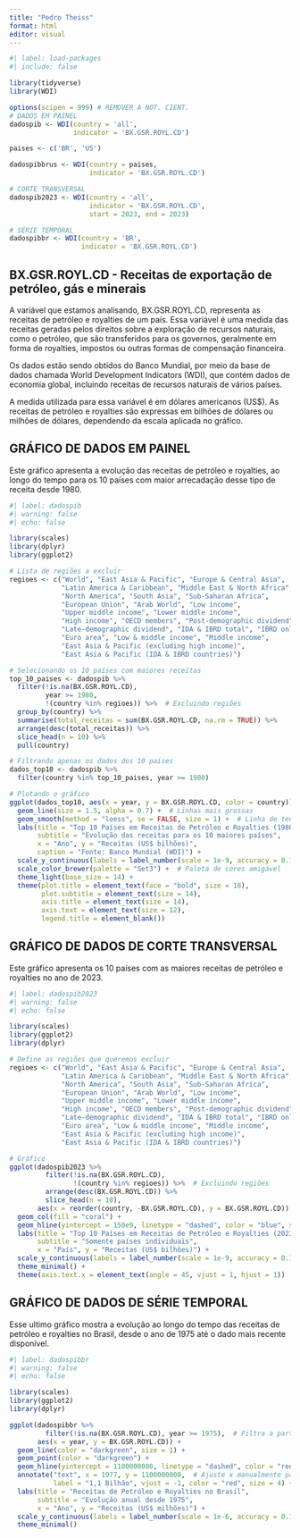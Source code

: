---
title: "Pedro Theiss"
format: html
editor: visual
---

```{r}
#| label: load-packages
#| include: false

library(tidyverse)
library(WDI)

options(scipen = 999) # REMOVER A NOT. CIENT.
# DADOS EM PAINEL
dadospib <- WDI(country = 'all',
                indicator = 'BX.GSR.ROYL.CD')

paises <- c('BR', 'US')

dadospibbrus <- WDI(country = paises,
                    indicator = 'BX.GSR.ROYL.CD')

# CORTE TRANSVERSAL
dadospib2023 <- WDI(country = 'all',
                    indicator = 'BX.GSR.ROYL.CD',
                    start = 2023, end = 2023)

# SÉRIE TEMPORAL
dadospibbr <- WDI(country = 'BR',
                  indicator = 'BX.GSR.ROYL.CD')
```

## BX.GSR.ROYL.CD - Receitas de exportação de petróleo, gás e minerais

A variável que estamos analisando, BX.GSR.ROYL.CD, representa as receitas de petróleo e royalties de um país. Essa variável é uma medida das receitas geradas pelos direitos sobre a exploração de recursos naturais, como o petróleo, que são transferidos para os governos, geralmente em forma de royalties, impostos ou outras formas de compensação financeira.

Os dados estão sendo obtidos do Banco Mundial, por meio da base de dados chamada World Development Indicators (WDI), que contém dados de economia global, incluindo receitas de recursos naturais de vários países.

A medida utilizada para essa variável é em dólares americanos (US$). As receitas de petróleo e royalties são expressas em bilhões de dólares ou milhões de dólares, dependendo da escala aplicada no gráfico.
  
## GRÁFICO DE DADOS EM PAINEL
  
  Este gráfico apresenta a evolução das receitas de petróleo e royalties, ao longo do tempo para os 10 países com maior arrecadação desse tipo de receita desde 1980.

```{r}
#| label: dadospib
#| warning: false
#| echo: false

library(scales)
library(dplyr)
library(ggplot2)

# Lista de regiões a excluir
regioes <- c("World", "East Asia & Pacific", "Europe & Central Asia",
             "Latin America & Caribbean", "Middle East & North Africa",
             "North America", "South Asia", "Sub-Saharan Africa", 
             "European Union", "Arab World", "Low income", 
             "Upper middle income", "Lower middle income", 
             "High income", "OECD members", "Post-demographic dividend", 
             "Late-demographic dividend", "IDA & IBRD total", "IBRD only",
             "Euro area", "Low & middle income", "Middle income", 
             "East Asia & Pacific (excluding high income)", 
             "East Asia & Pacific (IDA & IBRD countries)")

# Selecionando os 10 países com maiores receitas
top_10_paises <- dadospib %>%
  filter(!is.na(BX.GSR.ROYL.CD), 
         year >= 1980,
         !(country %in% regioes)) %>%  # Excluindo regiões
  group_by(country) %>%
  summarise(total_receitas = sum(BX.GSR.ROYL.CD, na.rm = TRUE)) %>%
  arrange(desc(total_receitas)) %>%
  slice_head(n = 10) %>%
  pull(country)

# Filtrando apenas os dados dos 10 países
dados_top10 <- dadospib %>% 
  filter(country %in% top_10_paises, year >= 1980)

# Plotando o gráfico
ggplot(dados_top10, aes(x = year, y = BX.GSR.ROYL.CD, color = country)) +
  geom_line(size = 1.5, alpha = 0.7) +  # Linhas mais grossas
  geom_smooth(method = "loess", se = FALSE, size = 1) +  # Linha de tendência por país
  labs(title = "Top 10 Países em Receitas de Petróleo e Royalties (1980-Atual)",
       subtitle = "Evolução das receitas para os 10 maiores países",
       x = "Ano", y = "Receitas (US$ bilhões)",
       caption = "Fonte: Banco Mundial (WDI)") +
  scale_y_continuous(labels = label_number(scale = 1e-9, accuracy = 0.1, suffix = "B")) +
  scale_color_brewer(palette = "Set3") +  # Paleta de cores amigável
  theme_light(base_size = 14) +
  theme(plot.title = element_text(face = "bold", size = 18),
        plot.subtitle = element_text(size = 14),
        axis.title = element_text(size = 14),
        axis.text = element_text(size = 12),
        legend.title = element_blank())
```

## GRÁFICO DE DADOS DE CORTE TRANSVERSAL

Este gráfico apresenta os 10 países com as maiores receitas de petróleo e royalties no ano de 2023.

```{r}
#| label: dadospib2023
#| warning: false
#| echo: false

library(scales)
library(ggplot2)
library(dplyr)

# Define as regiões que queremos excluir
regioes <- c("World", "East Asia & Pacific", "Europe & Central Asia",
             "Latin America & Caribbean", "Middle East & North Africa",
             "North America", "South Asia", "Sub-Saharan Africa", 
             "European Union", "Arab World", "Low income", 
             "Upper middle income", "Lower middle income", 
             "High income", "OECD members", "Post-demographic dividend", 
             "Late-demographic dividend", "IDA & IBRD total", "IBRD only",
             "Euro area", "Low & middle income", "Middle income", 
             "East Asia & Pacific (excluding high income)", 
             "East Asia & Pacific (IDA & IBRD countries)")

# Gráfico
ggplot(dadospib2023 %>% 
         filter(!is.na(BX.GSR.ROYL.CD), 
                !(country %in% regioes)) %>%  # Excluindo regiões
         arrange(desc(BX.GSR.ROYL.CD)) %>%
         slice_head(n = 10),
       aes(x = reorder(country, -BX.GSR.ROYL.CD), y = BX.GSR.ROYL.CD)) +
  geom_col(fill = "coral") +
  geom_hline(yintercept = 150e9, linetype = "dashed", color = "blue", size = 1) +  # Linha 150B
  labs(title = "Top 10 Países em Receitas de Petróleo e Royalties (2023)",
       subtitle = "Somente países individuais",
       x = "País", y = "Receitas (US$ bilhões)") +
  scale_y_continuous(labels = label_number(scale = 1e-9, accuracy = 0.1, suffix = "B")) +
  theme_minimal() +
  theme(axis.text.x = element_text(angle = 45, vjust = 1, hjust = 1))
```

## GRÁFICO DE DADOS DE SÉRIE TEMPORAL

Esse ultimo gráfico mostra a evolução ao longo do tempo das receitas de petróleo e royalties no Brasil, desde o ano de 1975 até o dado mais recente disponível.

```{r}
#| label: dadospibbr
#| warning: false
#| echo: false

library(scales)
library(ggplot2)
library(dplyr)

ggplot(dadospibbr %>% 
         filter(!is.na(BX.GSR.ROYL.CD), year >= 1975),  # Filtra a partir de 1975
       aes(x = year, y = BX.GSR.ROYL.CD)) +
  geom_line(color = "darkgreen", size = 1) +
  geom_point(color = "darkgreen") +
  geom_hline(yintercept = 1100000000, linetype = "dashed", color = "red", size = 0.8) +  # Linha para 1,1 bilhão
  annotate("text", x = 1977, y = 1100000000,  # Ajuste x manualmente para 1977 (1975 + 2 anos)
           label = "1,1 Bilhão", vjust = -1, color = "red", size = 4) +
  labs(title = "Receitas de Petróleo e Royalties no Brasil",
       subtitle = "Evolução anual desde 1975",
       x = "Ano", y = "Receitas (US$ milhões)") +
  scale_y_continuous(labels = label_number(scale = 1e-6, accuracy = 0.1, suffix = "M")) +  # Em milhões
  theme_minimal()
```
